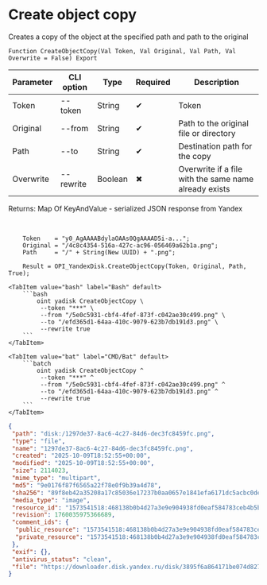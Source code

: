 ﻿---
sidebar_position: 5
description: Create object copy and other functions to work with Yandex Disk in the Open Integration Package, a free open-source integration library for 1C:Enterprise 8, OneScript and CLI
keywords: [1C, 1С, 1С:Enterprise, 1С:Enterprise 8.3, API, Integration, Services, Exchange, OneScript, CLI, Yandex Disk]
---


# Create object copy
 Creates a copy of the object at the specified path and path to the original



`Function CreateObjectCopy(Val Token, Val Original, Val Path, Val Overwrite = False) Export`

  | Parameter | CLI option | Type | Required | Description |
  |-|-|-|-|-|
  | Token | --token | String | &#x2714; | Token |
  | Original | --from | String | &#x2714; | Path to the original file or directory |
  | Path | --to | String | &#x2714; | Destination path for the copy |
  | Overwrite | --rewrite | Boolean | &#x2716; | Overwrite if a file with the same name already exists |

  
  Returns:  Map Of KeyAndValue - serialized JSON response from Yandex

<br/>



```bsl title="1C:Enterprise/OneScript code example"
    Token    = "y0_AgAAAABdylaOAAs0QgAAAAD5i-a...";
    Original = "/4c8c4354-516a-427c-ac96-056469a62b1a.png";
    Path     = "/" + String(New UUID) + ".png";

    Result = OPI_YandexDisk.CreateObjectCopy(Token, Original, Path, True);
```
 

 <Tabs>
  
    <TabItem value="bash" label="Bash" default>
        ```bash
            oint yadisk CreateObjectCopy \
             --token "***" \
             --from "/5e0c5931-cbf4-4fef-873f-c042ae30c499.png" \
             --to "/efd365d1-64aa-410c-9079-623b7db191d3.png" \
             --rewrite true
        ```
    </TabItem>
  
    <TabItem value="bat" label="CMD/Bat" default>
        ```batch
            oint yadisk CreateObjectCopy ^
             --token "***" ^
             --from "/5e0c5931-cbf4-4fef-873f-c042ae30c499.png" ^
             --to "/efd365d1-64aa-410c-9079-623b7db191d3.png" ^
             --rewrite true
        ```
    </TabItem>
</Tabs>


```json title="Result"
{
 "path": "disk:/1297de37-8ac6-4c27-84d6-dec3fc8459fc.png",
 "type": "file",
 "name": "1297de37-8ac6-4c27-84d6-dec3fc8459fc.png",
 "created": "2025-10-09T18:52:55+00:00",
 "modified": "2025-10-09T18:52:55+00:00",
 "size": 2114023,
 "mime_type": "multipart",
 "md5": "9e0176f87f6565a22f78e0f9b39a4d78",
 "sha256": "89f8eb42a35208a17c85036e17237b0aa0657e1841efa6171dc5acbc0dea9e18",
 "media_type": "image",
 "resource_id": "1573541518:468138b0b4d27a3e9e904938fd0eaf584783ceb4b5b02cfa4fe3f45a35b0f4d3",
 "revision": 1760035975366689,
 "comment_ids": {
  "public_resource": "1573541518:468138b0b4d27a3e9e904938fd0eaf584783ceb4b5b02cfa4fe3f45a35b0f4d3",
  "private_resource": "1573541518:468138b0b4d27a3e9e904938fd0eaf584783ceb4b5b02cfa4fe3f45a35b0f4d3"
 },
 "exif": {},
 "antivirus_status": "clean",
 "file": "https://downloader.disk.yandex.ru/disk/3895f6a864171be074d827845e0e493c9f918bceb7401df303353d33d614e52a/68e83cc8/Kdpe3dFisZLPovVA4r-aBmpkby3AOQiLsayEHYapOMw2ylFGSbZZrsWtGPTvHxG_-QDrqSGFBOOsS3b3gKT1zA%3D%3D?uid=1573541518&filename=1297de37-8ac6-4c27-84d6-dec3fc8459fc.png&disposition=attachment&hash=&limit=0&content_type=multipart&owner_uid=1573541518&fsize=2114023&hid=03d7263840468e281bd0b238a26e7d0d&media_type=image&tknv=v3&etag=9e0176f87f6565a22f78e0f9b39a4d78"
}
```
